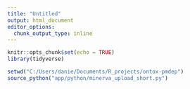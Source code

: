 ```yaml
---
title: "Untitled"
output: html_document
editor_options: 
  chunk_output_type: inline
---
```


```r
knitr::opts_chunk$set(echo = TRUE)
library(tidyverse)
```

```r
setwd("C:/Users/danie/Documents/R_projects/ontox-pmdep")
source_python("app/python/minerva_upload_short.py")

```

